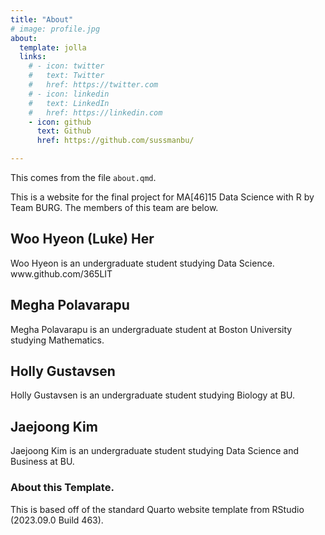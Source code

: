 ```yaml
---
title: "About"
# image: profile.jpg
about:
  template: jolla
  links:
    # - icon: twitter
    #   text: Twitter
    #   href: https://twitter.com
    # - icon: linkedin
    #   text: LinkedIn
    #   href: https://linkedin.com
    - icon: github
      text: Github
      href: https://github.com/sussmanbu/

---
```



This comes from the file `about.qmd`.

This is a website for the final project for MA[46]15 Data Science with R by Team BURG.
The members of this team are below.


## Woo Hyeon (Luke) Her

Woo Hyeon is an undergraduate student studying Data Science. www.github.com/365LIT

## Megha Polavarapu
 
Megha Polavarapu is an undergraduate student at Boston University studying Mathematics.

## Holly Gustavsen 

Holly Gustavsen is an undergraduate student studying Biology at BU. 

## Jaejoong Kim

Jaejoong Kim is an undergraduate student studying Data Science and Business at BU. 

<!-- Please leave in the information below -->

### About this Template.

This is based off of the standard Quarto website template from RStudio (2023.09.0 Build 463).
